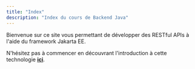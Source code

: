 ---
title: "Index"
description: "Index du cours de Backend Java"
---

Bienvenue sur ce site vous permettant de développer des RESTful APIs à l'aide du 
framework Jakarta EE.
<br/>

N'hésitez pas à commencer en découvrant l'introduction à cette technologie [**ici**](/intro).

